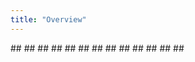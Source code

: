 ```yaml
---
title: "Overview"
---
```


<CardGroup>
  <Card title="📄️ArgillaArgilla is an open-source data curation platform for LLMs." href="/oss/integrations/callbacks/argilla/" />
</CardGroup>

<CardGroup>
  <Card title="📄️Comet TracingThere are two ways to trace your LangChains executions with Comet:" href="/oss/integrations/callbacks/comet_tracing/">
    ##
  </Card>
</CardGroup>

<CardGroup>
  <Card title="📄️ConfidentDeepEval package for unit testing LLMs." href="/oss/integrations/callbacks/confident/">
    ##
  </Card>
</CardGroup>

<CardGroup>
  <Card title="📄️ContextContext provides user analytics for LLM-powered products and features." href="/oss/integrations/callbacks/context/">
    ##
  </Card>
</CardGroup>

<CardGroup>
  <Card title="📄️FiddlerFiddler is the pioneer in enterprise Generative and Predictive system ops, offering a unified platform that enables Data Science, MLOps, Risk, Compliance, Analytics, and other LOB teams to monitor, explain, analyze, and improve ML deployments at enterprise scale." href="/oss/integrations/callbacks/fiddler/">
    ##
  </Card>
</CardGroup>

<CardGroup>
  <Card title="📄️InfinoInfino is a scalable telemetry store designed for logs, metrics, and traces. Infino can function as a standalone observability solution or as the storage layer in your observability stack." href="/oss/integrations/callbacks/infino/">
    ##
  </Card>
</CardGroup>

<CardGroup>
  <Card title="📄️Label StudioLabel Studio is an open-source data labeling platform that provides LangChain with flexibility when it comes to labeling data for fine-tuning large language models (LLMs). It also enables the preparation of custom training data and the collection and evaluation of responses through human feedback." href="/oss/integrations/callbacks/labelstudio/">
    ##
  </Card>
</CardGroup>

<CardGroup>
  <Card title="📄️LLMonitorLLMonitor is an open-source observability platform that provides cost and usage analytics, user tracking, tracing and evaluation tools." href="/oss/integrations/callbacks/llmonitor/">
    ##
  </Card>
</CardGroup>

<CardGroup>
  <Card title="📄️PromptLayerPromptLayer is a platform for prompt engineering. It also helps with the LLM observability to visualize requests, version prompts, and track usage." href="/oss/integrations/callbacks/promptlayer/">
    ##
  </Card>
</CardGroup>

<CardGroup>
  <Card title="📄️SageMaker TrackingAmazon SageMaker is a fully managed service that is used to quickly and easily build, train and deploy machine learning (ML) models." href="/oss/integrations/callbacks/sagemaker_tracking/">
    ##
  </Card>
</CardGroup>

<CardGroup>
  <Card title="📄️StreamlitStreamlit is a faster way to build and share data apps." href="/oss/integrations/callbacks/streamlit/">
    ##
  </Card>
</CardGroup>

<CardGroup>
  <Card title="📄️TrubricsTrubrics is an LLM user analytics platform that lets you collect, analyse and manage user" href="/oss/integrations/callbacks/trubrics/">
    ##
  </Card>
</CardGroup>

<CardGroup>
  <Card title="📄️Upstash Ratelimit CallbackIn this guide, we will go over how to add rate limiting based on number of requests or the number of tokens using UpstashRatelimitHandler. This handler uses ratelimit library of Upstash, which utilizes Upstash Redis." href="/oss/integrations/callbacks/upstash_ratelimit/">
    ##
  </Card>
</CardGroup>

<CardGroup>
  <Card title="📄️uptrainUpTrain [github || website || docs] is an open-source platform to evaluate and improve LLM applications. It provides grades for 20+ preconfigured checks (covering language, code, embedding use cases), performs root cause analyses on instances of failure cases and provides guidance for resolving them." href="/oss/integrations/callbacks/uptrain/">
    ##
  </Card>
</CardGroup>

